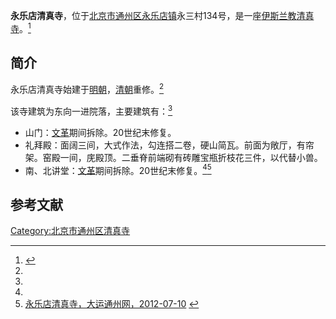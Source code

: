 '''永乐店清真寺'''，位于[[北京市|北京市]][[通州区_(北京市)|通州区]][[永乐店镇|永乐店镇]]永三村134号，是一座[[伊斯兰教|伊斯兰教]][[清真寺|清真寺]]。<ref name=ysl>{{Cite web |url=http://www.yslzc.com/shu/Class103/zgqzs/200605/7842.html |title=北京市清真寺，伊斯兰之窗，2006-05-15 |access-date=2015-04-07 |archive-url=https://web.archive.org/web/20140107101840/http://www.yslzc.com/shu/Class103/zgqzs/200605/7842.html |archive-date=2014-01-07 |dead-url=yes }}</ref>

==简介==
永乐店清真寺始建于[[明朝|明朝]]，[[清朝|清朝]]重修。<ref name=ysl/>

该寺建筑为东向一进院落，主要建筑有：<ref name=ysl/>
*山门：[[文革|文革]]期间拆除。20世纪末修复。
*礼拜殿：面阔三间，大式作法，勾连搭二卷，硬山简瓦。前面为敞厅，有帘架。窑殿一间，庑殿顶。二垂脊前端砌有砖雕宝瓶折枝花三件，以代替小兽。
*南、北讲堂：[[文革|文革]]期间拆除。20世纪末修复。<ref name=ysl/><ref>[http://www.dayuntongzhou.com/zhdt_2012/2012/xiangzhen/yongledian/wangyoutuijian/2012/0710/76546.html 永乐店清真寺，大运通州网，2012-07-10] {{Wayback|url=http://www.dayuntongzhou.com/zhdt_2012/2012/xiangzhen/yongledian/wangyoutuijian/2012/0710/76546.html |date=20150414200728 }}</ref>

==参考文献==
{{reflist}}

[[Category:北京市通州区清真寺|Category:北京市通州区清真寺]]
